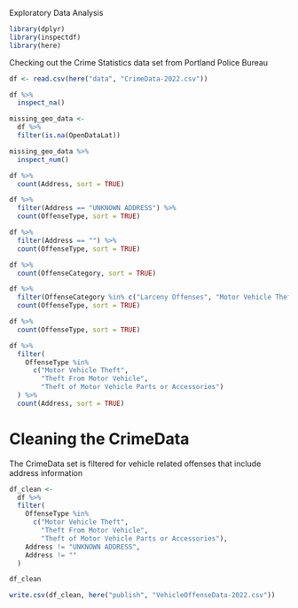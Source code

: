 
Exploratory Data Analysis

```r
library(dplyr)
library(inspectdf)
library(here)
```

Checking out the Crime Statistics data set from Portland Police Bureau

```r
df <- read.csv(here("data", "CrimeData-2022.csv"))

df %>% 
  inspect_na()
```
```r
missing_geo_data <- 
  df %>% 
  filter(is.na(OpenDataLat))

missing_geo_data %>% 
  inspect_num()
```

```r
df %>% 
  count(Address, sort = TRUE)
```

```r
df %>% 
  filter(Address == "UNKNOWN ADDRESS") %>% 
  count(OffenseType, sort = TRUE)
```
```r
df %>% 
  filter(Address == "") %>% 
  count(OffenseType, sort = TRUE)
```

```r
df %>% 
  count(OffenseCategory, sort = TRUE)
```

```r
df %>% 
  filter(OffenseCategory %in% c("Larceny Offenses", "Motor Vehicle Theft")) %>% 
  count(OffenseType, sort = TRUE)
```

```r
df %>% 
  count(OffenseType, sort = TRUE)
```
```r
df %>% 
  filter(
    OffenseType %in% 
      c("Motor Vehicle Theft", 
        "Theft From Motor Vehicle", 
        "Theft of Motor Vehicle Parts or Accessories")
  ) %>% 
  count(Address, sort = TRUE)
```
# Cleaning the CrimeData 

The CrimeData set is filtered for vehicle related offenses that include address information

```r
df_clean <- 
  df %>% 
  filter(
    OffenseType %in% 
      c("Motor Vehicle Theft", 
        "Theft From Motor Vehicle", 
        "Theft of Motor Vehicle Parts or Accessories"),
    Address != "UNKNOWN ADDRESS",
    Address != ""
  ) 

df_clean
```

```r
write.csv(df_clean, here("publish", "VehicleOffenseData-2022.csv"))
```

